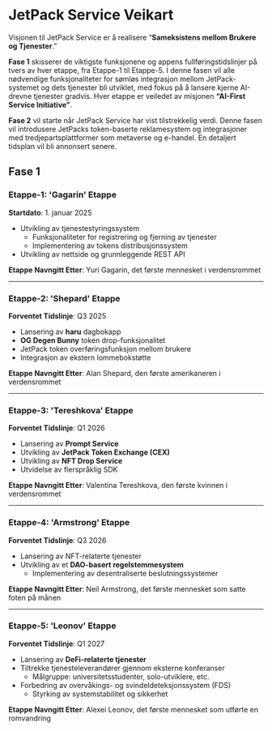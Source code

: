 # JetPack Service Veikart

Visjonen til JetPack Service er å realisere “**Sameksistens mellom Brukere og Tjenester**.”

**Fase 1** skisserer de viktigste funksjonene og appens fullføringstidslinjer på tvers av hver etappe, fra Etappe-1 til Etappe-5. I denne fasen vil alle nødvendige funksjonaliteter for sømløs integrasjon mellom JetPack-systemet og dets tjenester bli utviklet, med fokus på å lansere kjerne AI-drevne tjenester gradvis. Hver etappe er veiledet av misjonen **“AI-First Service Initiative”**.

**Fase 2** vil starte når JetPack Service har vist tilstrekkelig verdi. Denne fasen vil introdusere JetPacks token-baserte reklamesystem og integrasjoner med tredjepartsplattformer som metaverse og e-handel. En detaljert tidsplan vil bli annonsert senere.


## Fase 1

### **Etappe-1: 'Gagarin' Etappe**
**Startdato**: 1. januar 2025

- Utvikling av tjenestestyringssystem
  - Funksjonaliteter for registrering og fjerning av tjenester
  - Implementering av tokens distribusjonssystem
- Utvikling av nettside og grunnleggende REST API

**Etappe Navngitt Etter**: Yuri Gagarin, det første mennesket i verdensrommet

---

### **Etappe-2: 'Shepard' Etappe**
**Forventet Tidslinje**: Q3 2025

- Lansering av **haru** dagbokapp
- **OG Degen Bunny** token drop-funksjonalitet
- JetPack token overføringsfunksjon mellom brukere
- Integrasjon av ekstern lommebokstøtte

**Etappe Navngitt Etter**: Alan Shepard, den første amerikaneren i verdensrommet

---

### **Etappe-3: 'Tereshkova' Etappe**
**Forventet Tidslinje**: Q1 2026

- Lansering av **Prompt Service**
- Utvikling av **JetPack Token Exchange (CEX)**
- Utvikling av **NFT Drop Service**
- Utvidelse av flerspråklig SDK

**Etappe Navngitt Etter**: Valentina Tereshkova, den første kvinnen i verdensrommet

---

### **Etappe-4: 'Armstrong' Etappe**
**Forventet Tidslinje**: Q3 2026

- Lansering av NFT-relaterte tjenester
- Utvikling av et **DAO-basert regelstemmesystem**
  - Implementering av desentraliserte beslutningssystemer

**Etappe Navngitt Etter**: Neil Armstrong, det første mennesket som satte foten på månen

---

### **Etappe-5: 'Leonov' Etappe**
**Forventet Tidslinje**: Q1 2027

- Lansering av **DeFi-relaterte tjenester**
- Tiltrekke tjenesteleverandører gjennom eksterne konferanser
  - Målgruppe: universitetsstudenter, solo-utviklere, etc.
- Forbedring av overvåkings- og svindeldeteksjonssystem (FDS)
  - Styrking av systemstabilitet og sikkerhet

**Etappe Navngitt Etter**: Alexei Leonov, det første mennesket som utførte en romvandring